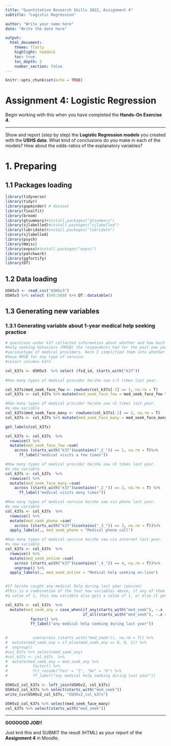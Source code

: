 ```yaml
---
title: "Quantitative Research Skills 2022, Assignment 4"
subtitle: "Logistic Regression"

author: "Write your name here"
date: "Write the date here"

output: 
  html_document:
    theme: flatly
    highlight: haddock
    toc: true
    toc_depth: 2
    number_section: false
---
```

```r
knitr::opts_chunk$set(echo = TRUE)
```

# Assignment 4: Logistic Regression

Begin working with this when you have completed the **Hands-On Exercise 4**.

*********************************************

Show and report (step by step) the **Logistic Regression models** you created with the **USHS data**. What kind of conclusions do you make in each of the models? How about the odds-ratios of the explanatory variables?



# 1. Preparing 

## 1.1 Packages loading

```r
library(tidyverse)
library(tidyr)
library(gapminder) # dataset
library(finalfit)
library(broom)
library(gtsummary)#install.packages("gtsummary")
library(sjlabelled)#install.packages("sjlabelled")
library(lubridate)#install.packages("lubridate")
library(sjlabelled)
library(psych)
library(Hmisc)
library(expss)#install.packages("expss")
library(patchwork)
library(ggfortify)
library(DT)
```


## 1.2 Data loading
```r
USHSv3 <- read_csv("USHSv3")
USHSv3 %>% select (545:569) %>% DT::datatable()
```
## 1.3 Generating new variables

### 1.3.1 Generating variable about 1-year medical help seeking practice
```r

# questions under k37 collected information about whether and how much medical
#help seeking behaviors (MHSB) the respondents had for the past one year for 
#varioustype of medical providers. Here I simplified them into whether they  
#have MHSB for any type of service. 
#select columns k37s

col_k37s <- USHSv3  %>% select (fsd_id, starts_with("k37"))
 
#How many types of medical provider he/she saw 1~5 times last year.

col_k37s$med_seek_face_few <- rowSums(col_k37s[-1] == 1, na.rm = T)
col_k37s <- col_k37s %>% mutate(med_seek_face_few = med_seek_face_few %>% ff_label("medical visits a few times"))

#How many types of medical provider he/she saw >5 times last year.
#a new variable
col_k37s$med_seek_face_many <- rowSums(col_k37s[-1] == 2, na.rm = T)
col_k37s <- col_k37s %>% mutate(med_seek_face_many = med_seek_face_many %>% ff_label("medical visits many times"))

get_labels(col_k37s)
```



```r
col_k37s <- col_k37s  %>% 
  rowwise() %>% 
  mutate(med_seek_face_few =sum(
    across (starts_with("k37")&contains("_2_")) == 1, na.rm = T)%>%
      ff_label("medical visits a few times"))

#How many types of medical provider he/she saw >5 times last year.
#a new variable
col_k37s <- col_k37s  %>% 
  rowwise() %>% 
  mutate(med_seek_face_many =sum(
    across (starts_with("k37")&contains("_2_")) == 2, na.rm = T) %>%
      ff_label("medical visits many times"))

#How many types of medical service he/she saw via phone last year.
#a new variable
col_k37s <- col_k37s  %>% 
  rowwise() %>% 
  mutate(med_seek_phone =sum(
    across (starts_with("k37")&contains("_3_")) == 3, na.rm = T))%>% 
  apply_labels(., med_seek_phone = "Medical phone call")

#How many types of medical service he/she saw via internet last year.
#a new variable
col_k37s <- col_k37s  %>% 
  rowwise() %>% 
  mutate(med_seek_online =sum(
    across (starts_with("k37")&contains("_4_")) == 4, na.rm = T))%>% 
    ungroup() %>% 
  apply_labels(., med_seek_online = "Medical help seeking on-line")


#If he/she sought any medical help during last year (yes/no)
#This is a combination of the four new variables above, if any of them has
#a value of 1, this new variable also gets a value of 1, or else it gets 0.

col_k37s <- col_k37s  %>% 
  mutate(med_seek_any = case_when(if_any(starts_with("med_seek"), ~.x != 0)~ "Yes",
                                  if_all(starts_with("med_seek"), ~.x == 0)~ "No") %>% 
           factor() %>% 
           ff_label("any medical help seeking during last year"))

          
#           sum(across (starts_with("med_seek")), na.rm = T)) %>% 
#  mutate(med_seek_any = if_else(med_seek_any == 0, 0, 1)) %>% 
#  ungroup()
#col_k37s %>% select(med_seek_any)  
#col_k37s <- col_k37s  %>% 
#  mutate(med_seek_any = med_seek_any %>%
#           factor() %>% 
#           fct_recode("Yes" = "1", "No" = "0") %>% 
#           ff_label("any medical help seeking during last year"))

USHSv2_col_k37s <- left_join(USHSv2, col_k37s)
USHSv2_col_k37s %>% select(starts_with("med_seek"))
write_csv(USHSv2_col_k37s, "USHSv2_col_k37s")

USHSv2_col_k37s %>% select(med_seek_face_many)
col_k37s %>% select(starts_with("med_seek")) 
```














*******************************************************

**GOOOOOD JOB!!**

Just knit this and SUBMIT the result (HTML) as your report of the **Assignment 4** in Moodle. 

